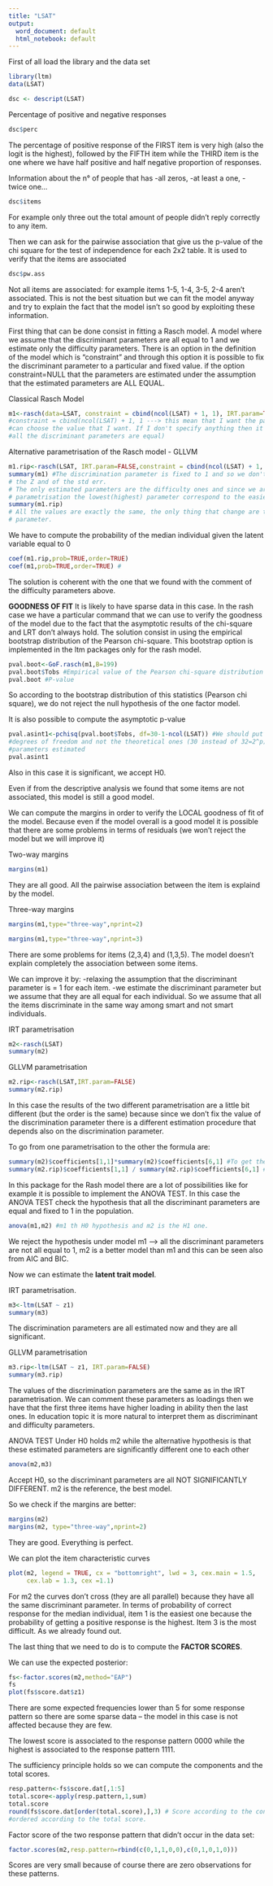 ```yaml
---
title: "LSAT" 
output:
  word_document: default
  html_notebook: default
---
```

First of all load the library and the data set
```r
library(ltm)
data(LSAT)
```

```r
dsc <- descript(LSAT) 
```

Percentage of positive and negative responses
```r
dsc$perc 
```
The percentage of positive response of the FIRST item is very high (also the logit is the
highest), followed by the FIFTH item while the THIRD item is the one where we have half
positive and half negative proportion of responses. 

Information about the n° of people that has -all zeros, -at least a one, - twice one...
```r
dsc$items
```
For example only three out the total amount of people didn't reply correctly to any item.

Then we can ask for the pairwise association that give us the p-value of the chi square
for the test of independence for each 2x2 table.
It is used to verify that the items are associated
```r
dsc$pw.ass
```
Not all items are associated: for example items 1-5, 1-4, 3-5, 2-4 aren't associated. This
is not the best situation but we can fit the model anyway and try to explain the fact that
the model isn't so good by exploiting these information.


First thing that can be done consist in fitting a Rasch model.
A model where we assume that the discriminant parameters are all equal to 1 and we
estimate only the difficulty parameters.
There is an option in the definition of the model which is "constraint" and through this
option it is possible to fix the discriminant parameter to a particular and fixed value.
if the option constraint=NULL that the parameters are estimated under the assumption that
the estimated parameters are ALL EQUAL.

Classical Rasch Model
```r
m1<-rasch(data=LSAT, constraint = cbind(ncol(LSAT) + 1, 1), IRT.param=TRUE)
#constraint = cbind(ncol(LSAT) + 1, 1 ---> this mean that I want the parameter fixed to 1 but I
#can choose the value that I want. If I don't specify anything then it estimate the value but
#all the discriminant parameters are equal)
```

Alternative parametrisation of the Rasch model - GLLVM 
```r
m1.rip<-rasch(LSAT, IRT.param=FALSE,constraint = cbind(ncol(LSAT) + 1, 1))
summary(m1) #The discrimination parameter is fixed to 1 and so we don't have the estimation of
# the Z and of the std err. 
# The only estimated parameters are the difficulty ones and since we are in the IRT
# parametrisation the lowest(highest) parameter correspond to the easiest(difficult) item 
summary(m1.rip)
# All the values are exactly the same, the only thing that change are the sign of the difficulty
# parameter.
```


We have to compute the probability of the median individual given the latent variable equal to 0
```r
coef(m1.rip,prob=TRUE,order=TRUE)
coef(m1,prob=TRUE,order=TRUE) #
```
The solution is coherent with the one that we found with the comment of the difficulty parameters above.

**GOODNESS OF FIT**
It is likely to have sparse data in this case.
In the rash case we have a particular command that we can use to verify the goodness of
the model due to the fact that the asymptotic results of the chi-square and LRT don't
always hold.
The solution consist in using the empirical bootstrap distribution of the Pearson chi-square. 
This bootstrap option is implemented in the ltm packages only for the rash model.
```r
pval.boot<-GoF.rasch(m1,B=199)
pval.boot$Tobs #Empirical value of the Pearson chi-square distribution
pval.boot #P-value 
```
So according to the bootstrap distribution of this statistics (Pearson chi square), we do
not reject the null hypothesis of the one factor model.

It is also possible to compute the asymptotic p-value
```r
pval.asint1<-pchisq(pval.boot$Tobs, df=30-1-ncol(LSAT)) #We should put the empirical/observed
#degrees of freedom and not the theoretical ones (30 instead of 32=2^p). So the DF=30-1-n°of
#parameters estimated
pval.asint1
```
Also in this case it is significant, we accept H0.

Even if from the descriptive analysis we found that some items are not associated, this
model is still a good model.


We can compute the margins in order to verify the LOCAL goodness of fit of the model.
Because even if the model overall is a good model it is possible that there are some
problems in terms of residuals (we won't reject the model but we will improve it)

Two-way margins
```r
margins(m1) 
```
They are all good. All the pairwise association between the item is explaind by the model.

Three-way margins
```r
margins(m1,type="three-way",nprint=2)

margins(m1,type="three-way",nprint=3)
```
There are some problems for items (2,3,4) and (1,3,5). The model doesn't explain
completely the association between some items.

We can improve it by:
-relaxing the assumption that the discriminant parameter is = 1 for each item.
-we estimate the discriminant parameter but we assume that they are all equal for each
individual. So we assume that all the items discriminate in the same way among smart and not
smart individuals.

IRT parametrisation
```r
m2<-rasch(LSAT)
summary(m2)
```

GLLVM parametrisation
```r
m2.rip<-rasch(LSAT,IRT.param=FALSE)
summary(m2.rip)
```
In this case the results of the two different parametrisation are a little bit different
(but the order is the same) because since we don't fix the value of the discrimination
parameter there is a different estimation procedure that depends also on the
discrimination parameter.

To go from one parametrisation to the other the formula are:
```r
summary(m2)$coefficients[1,1]*summary(m2)$coefficients[6,1] #To get the GLLVM parameter
summary(m2.rip)$coefficients[1,1] / summary(m2.rip)$coefficients[6,1] #To get the IRT parameter
```

In this package for the Rash model there are a lot of possibilities like for example it is
possible to implement the ANOVA TEST.
In this case the ANOVA TEST check the hypothesis that all the discriminant parameters are
equal and fixed to 1 in the population.
```r
anova(m1,m2) #m1 th H0 hypothesis and m2 is the H1 one.
```
We reject the hypothesis under model m1 --> all the discriminant parameters are not all
equal to 1, m2 is a better model than m1 and this can be seen also from AIC and BIC.


Now we can estimate the **latent trait model**.

IRT parametrisation.
```r
m3<-ltm(LSAT ~ z1)
summary(m3)
```
The discrimination parameters are all estimated now and they are all significant. 

GLLVM parametrisation
```r
m3.rip<-ltm(LSAT ~ z1, IRT.param=FALSE)
summary(m3.rip)
```
The values of the discrimination parameters are the same as in the IRT parametrisation.
We can comment these parameters as loadings then we have that the first three items have
higher loading in ability then the last ones.
In education topic it is more natural to interpret them as discriminant and difficulty
parameters.

ANOVA TEST
Under H0 holds m2 while the alternative hypothesis is that these estimated parameters are
significantly different one to each other
```r
anova(m2,m3)
```
Accept H0, so the discriminant parameters are all NOT SIGNIFICANTLY DIFFERENT. m2 is the
reference, the best model.

So we check if the margins are better:
```r
margins(m2)
margins(m2, type="three-way",nprint=2)
```
They are good. Everything is perfect.

We can plot the item characteristic curves
```r
plot(m2, legend = TRUE, cx = "bottomright", lwd = 3, cex.main = 1.5, 
     cex.lab = 1.3, cex =1.1)
```
For m2 the curves don't cross (they are all parallel) because they have all the same 
discriminant parameter. In terms of probability of correct response for the median 
individual, item 1 is the easiest one because the probability of getting a positive 
response is the highest. Item 3 is the most difficult. As we already found out.


The last thing that we need to do is to compute the **FACTOR SCORES**.

We can use the expected posterior:
```r
fs<-factor.scores(m2,method="EAP")
fs
plot(fs$score.dat$z1) 
```
There are some expected frequencies lower than 5 for some response pattern so there are
some sparse data -- the model in this case is not affected because they are few.

The lowest score is associated to the response pattern 0000 while the highest is
associated to the response pattern 1111.

The sufficiency principle holds so we can compute the components and the total scores.
```r
resp.pattern<-fs$score.dat[,1:5] 
total.score<-apply(resp.pattern,1,sum) 
total.score 
round(fs$score.dat[order(total.score),],3) # Score according to the conditional expectation
#ordered according to the total score.
```

Factor score of the two response pattern that didn't occur in the data set:
```r
factor.scores(m2,resp.pattern=rbind(c(0,1,1,0,0),c(0,1,0,1,0)))
```
Scores are very small because of course there are zero observations for these patterns.






